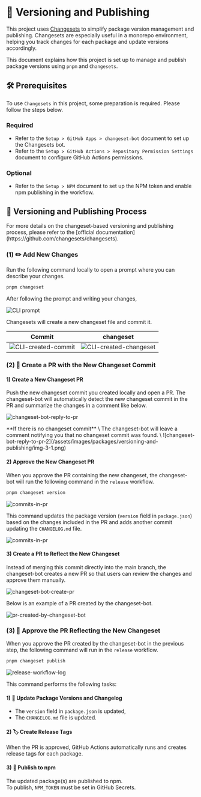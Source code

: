 
# 🦋 Versioning and Publishing

This project uses [Changesets](https://github.com/changesets/changesets) to simplify package version management and publishing.
Changesets are especially useful in a monorepo environment, helping you track changes for each package and update versions accordingly.

This document explains how this project is set up to manage and publish package versions using `pnpm` and `Changesets`.

## 🛠️ Prerequisites

To use `Changesets` in this project, some preparation is required. Please follow the steps below.

### Required

- Refer to the <LocalizedLink href="/setup/github-apps/changeset-bot">`Setup > GitHub Apps > changeset-bot`</LocalizedLink> document to set up the Changesets bot.
- Refer to the <LocalizedLink href="/setup/github-actions/gh-actions-permission">`Setup > GitHub Actions > Repository Permission Settings`</LocalizedLink> document to configure GitHub Actions permissions.

### Optional

- Refer to the <LocalizedLink href="/setup/npm">`Setup > NPM`</LocalizedLink> document to set up the NPM token and enable npm publishing in the workflow.

## 🔄 Versioning and Publishing Process

<Callout type="info">
  For more details on the changeset-based versioning and publishing process, please refer to the [official documentation](https://github.com/changesets/changesets).
</Callout>

### (1) ✏️ Add New Changes

Run the following command locally to open a prompt where you can describe your changes.

```bash
pnpm changeset
```

After following the prompt and writing your changes,

![CLI prompt](/assets/images/packages/versioning-and-publishing/img-1.png)

Changesets will create a new changeset file and commit it.

|Commit|changeset|
|-|-|
|![CLI-created-commit](/assets/images/packages/versioning-and-publishing/img-2.png)|![CLI-created-changeset](/assets/images/packages/versioning-and-publishing/img-2-1.png)|

### (2) 🦋 Create a PR with the New Changeset Commit

#### 1) Create a New Changeset PR

Push the new changeset commit you created locally and open a PR.
The changeset-bot will automatically detect the new changeset commit in the PR and summarize the changes in a comment like below.

![changeset-bot-reply-to-pr](/assets/images/packages/versioning-and-publishing/img-3.png)

<Callout type="info">
  **If there is no changeset commit** \
  The changeset-bot will leave a comment notifying you that no changeset commit was found. \
  ![changeset-bot-reply-to-pr-2](/assets/images/packages/versioning-and-publishing/img-3-1.png)
</Callout>

#### 2) Approve the New Changeset PR

When you approve the PR containing the new changeset, the changeset-bot will run the following command in the `release` workflow.

```bash
pnpm changeset version
```

![commits-in-pr](/assets/images/packages/versioning-and-publishing/img-4.png)

This command updates the package version (`version` field in `package.json`) based on the changes included in the PR and adds another commit updating the `CHANGELOG.md` file.

![commits-in-pr](/assets/images/packages/versioning-and-publishing/img-5.png)

#### 3) Create a PR to Reflect the New Changeset

Instead of merging this commit directly into the main branch, the changeset-bot creates a new PR so that users can review the changes and approve them manually.

![changeset-bot-create-pr](/assets/images/packages/versioning-and-publishing/img-6.png)

Below is an example of a PR created by the changeset-bot.

![pr-created-by-changeset-bot](/assets/images/packages/versioning-and-publishing/img-7.png)

### (3) 🦋 Approve the PR Reflecting the New Changeset

When you approve the PR created by the changeset-bot in the previous step, the following command will run in the `release` workflow.

```bash
pnpm changeset publish
```

![release-workflow-log](/assets/images/packages/versioning-and-publishing/img-8.png)

This command performs the following tasks:

#### 1) 📝 Update Package Versions and Changelog

- The `version` field in `package.json` is updated,
- The `CHANGELOG.md` file is updated.

#### 2) 🏷 Create Release Tags

When the PR is approved, GitHub Actions automatically runs and creates release tags for each package.

#### 3) 🚀 Publish to npm

The updated package(s) are published to npm. \
To publish, `NPM_TOKEN` must be set in GitHub Secrets.

